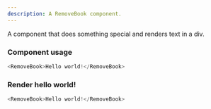 ```yaml
---
description: A RemoveBook component.
---
```



A component that does something special and renders text in a div.

### Component usage
```js
<RemoveBook>Hello world!</RemoveBook>
```

### Render hello world!

```js live
<RemoveBook>Hello world!</RemoveBook>
```
